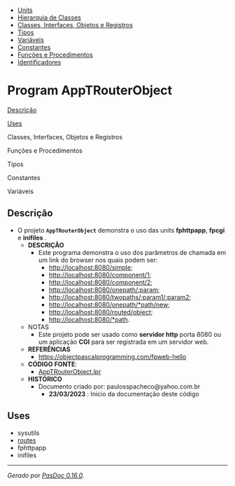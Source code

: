 <div class="container">

<div class="navigation">

* [[AllUnits.wiki|Units]]
* [[ClassHierarchy.wiki|Hierarquia de Classes]]
* [[AllClasses.wiki|Classes, Interfaces, Objetos e Registros]]
* [[AllTypes.wiki|Tipos]]
* [[AllVariables.wiki|Variáveis]]
* [[AllConstants.wiki|Constantes]]
* [[AllFunctions.wiki|Funções e Procedimentos]]
* [[AllIdentifiers.wiki|Identificadores]]


</div>
<div class="content">

= Program AppTRouterObject =

<div class="sections">

<div class="one_section">

[[#PasDoc-Description|Descrição]]

</div>
<div class="one_section">

[[#PasDoc-Uses|Uses]]

</div>
<div class="one_section">

Classes, Interfaces, Objetos e Registros

</div>
<div class="one_section">

Funções e Procedimentos

</div>
<div class="one_section">

Tipos

</div>
<div class="one_section">

Constantes

</div>
<div class="one_section">

Variáveis

</div>

</div>
<span id="PasDoc-Description"></span>
== Descrição ==

* O projeto '''<code>AppTRouterObject</code>''' demonstra o uso das units '''fphttpapp''', '''fpcgi''' e '''inifiles''' .
** '''DESCRIÇÃO'''
*** Este programa demonstra o uso dos parâmetros de chamada em um link do browser nos quais podem ser:
**** http://localhost:8080/simple;
**** http://localhost:8080/component/1;
**** http://localhost:8080/component/2;
**** http://localhost:8080/onepath/:param;
**** http://localhost:8080/twopaths/:param1/:param2;
**** http://localhost:8080/onepath/*path/new;
**** http://localhost:8080/routed/object;
**** http://localhost:8080/*path.
** NOTAS
*** Este projeto pode ser usado como '''servidor http''' porta 8080 ou um aplicação '''CGI''' para ser registrada em um servidor web.
** '''REFERÊNCIAS'''
*** https://objectpascalprogramming.com/fpweb-hello
** '''CÓDIGO FONTE''':
*** [[../TRouteObject/apptrouterobject.lpr|AppTRouterObject.lpr]]
** '''HISTÓRICO'''
*** Documento criado por: paulosspacheco@yahoo.com.br
**** '''23/03/2023''' : Inicio da documentação deste código

<span id="PasDoc-Uses"></span>
== Uses ==

* sysutils
* [[routes.wiki|routes]]
* fphttpapp
* inifiles


-----

<span class="appinfo">''Gerado por [https://pasdoc.github.io/ PasDoc 0.16.0].'' </span>

</div>

</div>
